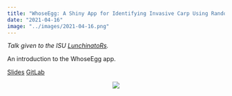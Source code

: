 ```yaml
---
title: "WhoseEgg: A Shiny App for Identifying Invasive Carp Using Random Forests and Fish Egg Characteristics"
date: "2021-04-16"
image: "../images/2021-04-16.png"
---
```


*Talk given to the ISU [LunchinatoRs](https://github.com/ISU-LunchinatoRs).*

An introduction to the WhoseEgg app.

[Slides](https://goodekat.github.io/presentations/2021-lunchinatoRs-shiny-fish/slides.html) [GitLab](https://github.com/goodekat/presentations/tree/master/2021-lunchinatoRs-shiny-fish)

<center>![](../images/2021-04-16.png)</center>
